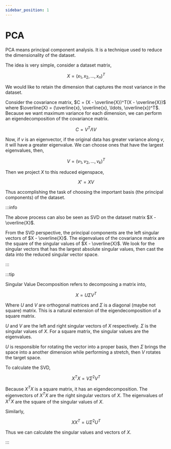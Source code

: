 ```yaml
---
sidebar_position: 1
---
```


# PCA

PCA means principal component analysis. It is a technique used to reduce the dimensionality of the dataset.

The idea is very simple, consider a dataset matrix,

$$
X = (x_1, x_2, \ldots, x_n)^T
$$

We would like to retain the dimension that captures the most variance in the dataset.

Consider the covariance matrix, $C = (X - \overline{X})^T(X - \overline{X})$ where $\overline{X} = (\overline{x}, \overline{x}, \ldots, \overline{x})^T$. Because we want maximum variance for each dimension, we can perform an eigendecomposition of the covariance matrix.

$$
C = V^T \Lambda V
$$

Now, if $v$ is an eigenvector, if the original data has greater variance along $v$, it will have a greater eigenvalue. We can choose ones that have the largest eigenvalues, then,

$$
V = (v_1, v_2, \ldots, v_k)^T
$$

Then we project $X$ to this reduced eigenspace,

$$
X' = X V
$$

Thus accomplishing the task of choosing the important basis (the principal components) of the dataset.

:::info

The above process can also be seen as SVD on the dataset matrix $X - \overline{X}$.

From the SVD perspective, the principal components are the left singular vectors of $X - \overline{X}$. The eigenvalues of the covariance matrix are the square of the singular values of $X - \overline{X}$. We look for the singular vectors that has the largest absolute singular values, then cast the data into the reduced singular vector space.

:::

:::tip

Singular Value Decomposition refers to decomposing a matrix into,

$$
X = U \Sigma V^T
$$

Where $U$ and $V$ are orthogonal matrices and $\Sigma$ is a diagonal (maybe not square) matrix. This is a natural extension of the eigendecomposition of a square matrix.

$U$ and $V$ are the left and right singular vectors of $X$ respectively. $\Sigma$ is the singular values of $X$. For a square matrix, the singular values are the eigenvalues.

$U$ is responsible for rotating the vector into a proper basis, then $\Sigma$ brings the space into a another dimension while performing a stretch, then $V$ rotates the target space.

To calculate the SVD,

$$
X^T X = V \Sigma^2 V^T
$$

Because $X^T X$ is a square matrix, it has an eigendecomposition. The eigenvectors of $X^T X$ are the right singular vectors of $X$. The eigenvalues of $X^T X$ are the square of the singular values of $X$.

Similarly,

$$
X X^T = U \Sigma^2 U^T
$$

Thus we can calculate the singular values and vectors of $X$.

:::
